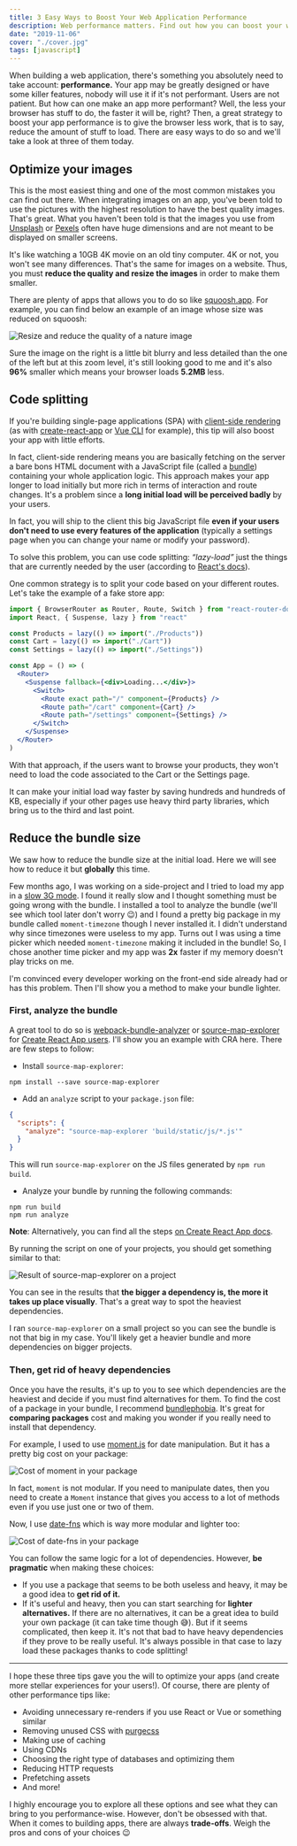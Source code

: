 ```yaml
---
title: 3 Easy Ways to Boost Your Web Application Performance
description: Web performance matters. Find out how you can boost your web application performance through image optimizations, code splitting, and reducing bundle size.
date: "2019-11-06"
cover: "./cover.jpg"
tags: [javascript]
---
```


When building a web application, there's something you absolutely need to take account: **performance.** Your app may be greatly designed or have some killer features, nobody will use it if it's not performant. Users are not patient. But how can one make an app more performant? Well, the less your browser has stuff to do, the faster it will be, right? Then, a great strategy to boost your app performance is to give the browser less work, that is to say, reduce the amount of stuff to load. There are easy ways to do so and we'll take a look at three of them today.

## Optimize your images

This is the most easiest thing and one of the most common mistakes you can find out there. When integrating images on an app, you've been told to use the pictures with the highest resolution to have the best quality images. That's great. What you haven't been told is that the images you use from [Unsplash](https://unsplash.com/) or [Pexels](https://www.pexels.com/) often have huge dimensions and are not meant to be displayed on smaller screens.

It's like watching a 10GB 4K movie on an old tiny computer. 4K or not, you won't see many differences. That's the same for images on a website. Thus, you must **reduce the quality and resize the images** in order to make them smaller.

There are plenty of apps that allows you to do so like [squoosh.app](https://squoosh.app/). For example, you can find below an example of an image whose size was reduced on squoosh:

![Resize and reduce the quality of a nature image](./image-resize.png)

Sure the image on the right is a little bit blurry and less detailed than the one of the left but at this zoom level, it's still looking good to me and it's also **96%** smaller which means your browser loads **5.2MB** less.

## Code splitting

If you're building single-page applications (SPA) with [client-side rendering](https://www.toptal.com/front-end/client-side-vs-server-side-pre-rendering) (as with [create-react-app](https://create-react-app.dev/docs/getting-started/) or [Vue CLI](https://cli.vuejs.org/) for example), this tip will also boost your app with little efforts.

In fact, client-side rendering means you are basically fetching on the server a bare bons HTML document with a JavaScript file (called a [bundle](https://webpack.js.org/#bundle-it)) containing your whole application logic. This approach makes your app longer to load initially but more rich in terms of interaction and route changes. It's a problem since a **long initial load will be perceived badly** by your users.

In fact, you will ship to the client this big JavaScript file **even if your users don't need to use every features of the application** (typically a settings page when you can change your name or modify your password).

To solve this problem, you can use code splitting: _“lazy-load”_ just the things that are currently needed by the user (according to [React's docs](https://reactjs.org/docs/code-splitting.html)).

One common strategy is to split your code based on your different routes. Let's take the example of a fake store app:

```jsx
import { BrowserRouter as Router, Route, Switch } from "react-router-dom"
import React, { Suspense, lazy } from "react"

const Products = lazy(() => import("./Products"))
const Cart = lazy(() => import("./Cart"))
const Settings = lazy(() => import("./Settings"))

const App = () => (
  <Router>
    <Suspense fallback={<div>Loading...</div>}>
      <Switch>
        <Route exact path="/" component={Products} />
        <Route path="/cart" component={Cart} />
        <Route path="/settings" component={Settings} />
      </Switch>
    </Suspense>
  </Router>
)
```

With that approach, if the users want to browse your products, they won't need to load the code associated to the Cart or the Settings page.

It can make your initial load way faster by saving hundreds and hundreds of KB, especially if your other pages use heavy third party libraries, which bring us to the third and last point.

## Reduce the bundle size

We saw how to reduce the bundle size at the initial load. Here we will see how to reduce it but **globally** this time.

Few months ago, I was working on a side-project and I tried to load my app in a [slow 3G mode](https://developers.google.com/web/tools/chrome-devtools/network#throttle). I found it really slow and I thought something must be going wrong with the bundle. I installed a tool to analyze the bundle (we'll see which tool later don't worry 😉) and I found a pretty big package in my bundle called `moment-timezone` though I never installed it. I didn't understand why since timezones were useless to my app. Turns out I was using a time picker which needed `moment-timezone` making it included in the bundle! So, I chose another time picker and my app was **2x** faster if my memory doesn't play tricks on me.

I'm convinced every developer working on the front-end side already had or has this problem. Then I'll show you a method to make your bundle lighter.

### First, analyze the bundle

A great tool to do so is [webpack-bundle-analyzer](https://www.npmjs.com/package/webpack-bundle-analyzer) or [source-map-explorer](https://www.npmjs.com/package/source-map-explorer) for [Create React App users](https://create-react-app.dev/docs/analyzing-the-bundle-size/). I'll show you an example with CRA here. There are few steps to follow:

- Install `source-map-explorer`:

```shell
npm install --save source-map-explorer
```

- Add an `analyze` script to your `package.json` file:

```json
{
  "scripts": {
    "analyze": "source-map-explorer 'build/static/js/*.js'"
  }
}
```

This will run `source-map-explorer` on the JS files generated by `npm run build`.

- Analyze your bundle by running the following commands:

```shell
npm run build
npm run analyze
```

**Note**: Alternatively, you can find all the steps [on Create React App docs](https://create-react-app.dev/docs/analyzing-the-bundle-size/).

By running the script on one of your projects, you should get something similar to that:

![Result of source-map-explorer on a project](./analyze.png)

You can see in the results that **the bigger a dependency is, the more it takes up place visually**. That's a great way to spot the heaviest dependencies.

I ran `source-map-explorer` on a small project so you can see the bundle is not that big in my case. You'll likely get a heavier bundle and more dependencies on bigger projects.

### Then, get rid of heavy dependencies

Once you have the results, it's up to you to see which dependencies are the heaviest and decide if you must find alternatives for them. To find the cost of a package in your bundle, I recommend [bundlephobia](https://bundlephobia.com/). It's great for **comparing packages** cost and making you wonder if you really need to install that dependency.

For example, I used to use [moment.js](https://momentjs.com/) for date manipulation. But it has a pretty big cost on your package:

![Cost of moment in your package](./moment.png)

In fact, `moment` is not modular. If you need to manipulate dates, then you need to create a `Moment` instance that gives you access to a lot of methods even if you use just one or two of them.

Now, I use [date-fns](https://date-fns.org/) which is way more modular and lighter too:

![Cost of date-fns in your package](./date-fns.png)

You can follow the same logic for a lot of dependencies. However, **be pragmatic** when making these choices:

- If you use a package that seems to be both useless and heavy, it may be a good idea to **get rid of it.**
- If it's useful and heavy, then you can start searching for **lighter alternatives.** If there are no alternatives, it can be a great idea to build your own package (it can take time though 😅). But if it seems complicated, then keep it. It's not that bad to have heavy dependencies if they prove to be really useful. It's always possible in that case to lazy load these packages thanks to code splitting!

---

I hope these three tips gave you the will to optimize your apps (and create more stellar experiences for your users!). Of course, there are plenty of other performance tips like:

- Avoiding unnecessary re-renders if you use React or Vue or something similar
- Removing unused CSS with [purgecss](https://github.com/FullHuman/purgecss)
- Making use of caching
- Using CDNs
- Choosing the right type of databases and optimizing them
- Reducing HTTP requests
- Prefetching assets
- And more!

I highly encourage you to explore all these options and see what they can bring to you performance-wise. However, don't be obsessed with that. When it comes to building apps, there are always **trade-offs**. Weigh the pros and cons of your choices 😉

<Comments description="What are your performance tips? Which one do you always use? Please, share them in the comments below." />
